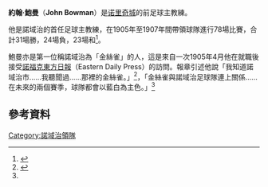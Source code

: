 {{Otheruses|subject=足球教練|約翰·鮑曼 (消歧義)}}
{{noteTA
|G1=football
|G2=EPL
}}
'''約翰·鮑曼'''（'''John Bowman'''）是[[诺里奇城足球俱乐部|诺里奇城]]的前足球主教練。

他是諾域治的首任足球主教練，在1905年至1907年間帶領球隊進行78場比賽，合計31場勝，24場負，23場和<ref>{{Cite web
| url = http://www.edp24.co.uk/Content/Sport/CanaryCentenary/Managers.asp
| title = 諾域治主教練的歷史
| publisher = [[諾福克東方日報|諾福克東方日報]]
| accessdate = 2007-03-21
| deadurl = yes
| archiveurl = https://web.archive.org/web/20041212070648/http://www.edp24.co.uk/Content/Sport/CanaryCentenary/Managers.asp
| archivedate = 2004-12-12
}}</ref>。

鮑曼亦是第一位稱諾域治為「金絲雀」的人，這是來自一次1905年4月他在就職後接受[[諾福克東方日報|諾福克東方日報]]（Eastern Daily Press）的訪問。報章引述他說「我知道諾域治市……我聽聞過……那裡的金絲雀。」<ref name=p24>{{cite book
  | last =  伊斯特伍德
  | title = 《金絲雀市民》
  | pages = 第24頁 }}</ref>，「金絲雀與諾域治足球隊連上關係……在未來的兩個賽季，球隊都會以藍白為主色。」<ref name=p24/>

== 參考資料 ==
{{reflist}}

{{諾域治足球會歷任主教練}}

[[Category:諾域治領隊|Category:諾域治領隊]]